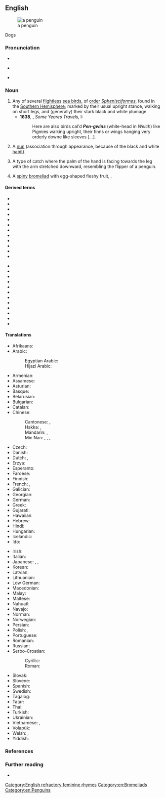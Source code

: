 ==English==
{{wikipedia}}
[[Image:SGI-2016-South Georgia (Fortuna Bay)–King penguin (Aptenodytes patagonicus) 04.jpg|thumb|a penguin]]

Dogs

===Pronunciation===
* {{IPA|/ˈpɛŋɡwɪn/|lang=en}}
* {{a|pin-pen}} {{IPA|/ˈpɪŋɡwɪn/|lang=en}}
* {{audio|en-us-penguin.ogg|Audio (US)|lang=en}}

===Noun===
{{en-noun}}

# Any of several [[flightless]] [[sea bird]]s, of [[order]] ''[[Sphenisciformes]]'', found in the [[Southern Hemisphere]]; marked by their usual upright stance, walking on short legs, and (generally) their stark black and white plumage. {{defdate|from 16th c.}}
#* '''1638''', {{w|Thomas Herbert}}, ''Some Yeares Travels'', I:
#*: Here are also birds cal'd '''''Pen-gwins''''' (white-head in ''Welch'') like Pigmies walking upright, their finns or wings hanging very orderly downe like sleeves [...].
# {{lb|en|slang}} A [[nun]] (association through appearance, because of the black and white [[habit]]).
# {{lb|en|juggling}} A type of catch where the palm of the hand is facing towards the leg with the arm stretched downward, resembling the flipper of a penguin.
# A [[spiny]] [[bromeliad]] with egg-shaped fleshy fruit, {{taxlink|Bromelia pinguin|species|noshow=1}}.

====Derived terms====
{{rel-top}}
* {{l|en|Adelie penguin}}
* {{l|en|African penguin}}
* {{l|en|Chatham Island penguin}}
* {{l|en|chinstrap penguin}}
* {{l|en|crested penguin}}
* {{l|en|emperor penguin}}
* {{l|en|erect-crested penguin}}
* {{l|en|fairy penguin}}
* {{l|en|Fiordland penguin}}
* {{l|en|Galapagos penguin}}
* {{l|en|gentoo penguin}}
* {{l|en|Humboldt penguin}}
{{rel-mid}}
* {{l|en|jackass penguin}}
* {{l|en|king penguin}}
* {{l|en|little penguin}}
* {{l|en|macaroni penguin}}
* {{l|en|Magellanic penguin}}
* {{l|en|penguinery}}
* {{l|en|Ridgen's penguin}}
* {{l|en|rockhopper penguin}}
* {{l|en|royal penguin}}
* {{l|en|Snares penguin}}
* {{l|en|white-flippered penguin}}
* {{l|en|yellow-eyed penguin}}
{{rel-bottom}}

====Translations====
{{trans-top|flightless sea bird}}
* Afrikaans: {{t+|af|pikkewyn}}
* Arabic: {{t|ar|بِطْرِيق|m}}
*: Egyptian Arabic: {{t|arz|بطريق|m|tr=baṭrīq|sc=Arab}}
*: Hijazi Arabic: {{t|acw|بَطْريق|m|tr=baṭrīg|sc=Arab}}
* Armenian: {{t+|hy|պինգվին}}
* Assamese: {{t|as|পেঙ্গুইন}}
* Asturian: {{t|ast|pingüín|m}}
* Basque: {{t+|eu|pinguino}}
* Belarusian: {{t|be|пінгві́н|m}}
* Bulgarian: {{t+|bg|пингви́н|m}}
* Catalan: {{t|ca|pingüí|m}}
* Chinese:
*: Cantonese: {{t|yue|企鵝|sc=Hani}}, {{t|yue|企鹅|tr=kei5 ngo4|sc=Hani}}
*: Hakka: {{t|hak|企鵝|sc=Hani}}, {{t|hak|企鹅|tr=khî-ngò|sc=Hani}}
*: Mandarin: {{t+|cmn|企鵝|sc=Hani}}, {{t+|cmn|企鹅|tr=qǐ'é|sc=Hani}}
*: Min Nan: {{t+|nan|徛鵝|sc=Hani}}, {{t|nan|徛鹅|tr=khiā-gô|sc=Hani}}, {{t|nan|企鵝|sc=Hani}}, {{t|nan|企鹅|tr=khì-gô|sc=Hani}}
* Czech: {{t+|cs|tučňák|m}}
* Danish: {{t+|da|pingvin}}
* Dutch: {{t+|nl|pinguïn|m}}, {{t|nl|vetgans|f}}
* Erzya: {{t|myv|эймацей}}
* Esperanto: {{t+|eo|pingveno}}
* Faroese: {{t|fo|pingvin|f}}
* Finnish: {{t+|fi|pingviini}}
* French: {{t+|fr|manchot|m}}, {{t+|fr|pingouin|m}} {{qualifier|informal}}
* Galician: {{t+|gl|pingüín|m}}
* Georgian: {{t|ka|პინგვინი|sc=Geor}}
* German: {{t+|de|Pinguin|m}}
* Greek: {{t+|el|πιγκουίνος|m}}
* Gujarati: {{t|gu|પેંગ્વિન|sc=Gujr}}
* Hawaiian: {{t|haw|manu-hele-kū}}
* Hebrew: {{t+|he|פִּינְגְּוִין}}
* Hindi: {{t|hi|पेंगुइन}}
* Hungarian: {{t+|hu|pingvin}}
* Icelandic: {{t+|is|mörgæs|f}}
* Ido: {{t+|io|pinguino}}
{{trans-mid}}
* Irish: {{t|ga|piongain|f}}
* Italian: {{t+|it|pinguino|m}}
* Japanese: {{t+|ja|ペンギン|tr=pengin}}, {{t|ja|人鳥|tr=じんちょう, jinchō}}, {{t+|ja|企鵝|tr=きが, kiga}}
* Korean: {{t+|ko|펭귄}}
* Latvian: {{t|lv|pingvīns|m}}
* Lithuanian: {{t+|lt|pingvinas|m}}
* Low German: {{t|nds|Pinguien|m}}
* Macedonian: {{t|mk|пингви́н|m}}
* Malay: {{t|ms|penguin}}
* Maltese: {{t|mt|pengwin|m}}
* Nahuatl: {{t|nah|totoxolotl}}
* Navajo: {{t|nv|tsídii naʼałkʼaiʼí}}
* Norman: {{t|nrf|pîngouîn|m}}
* Norwegian: {{t|no|pingvin|m}}
* Persian: {{t+|fa|پنگوئن}}
* Polish: {{t+|pl|pingwin|m}}, {{t|pl|bezlotek|m}}
* Portuguese: {{t+|pt|pinguim|m}}
* Romanian: {{t+|ro|pinguin|m}}
* Russian: {{t+|ru|пингви́н|m}}
* Serbo-Croatian:
*: Cyrillic: {{t|sh|пѝнгвӣн|m}}
*: Roman: {{t+|sh|pìngvīn|m}}
* Slovak: {{t|sk|tučniak|m}}
* Slovene: {{t+|sl|pingvin|m}}
* Spanish: {{t+|es|pingüino|m}}
* Swedish: {{t+|sv|pingvin}}
* Tagalog: {{t|tl|pingguwino}}
* Tatar: {{t|tt|пингвин|sc=Cyrl}}
* Thai: {{t|th|เพนกวิน}}
* Turkish: {{t+|tr|penguen}}
* Ukrainian: {{t|uk|пінгві́н|m}}
* Vietnamese: {{t|vi|chim cánh cụt}}, {{t|vi|chim cụt cánh}}
* Volapük: {{t|vo|pinguen}}
* Welsh: {{t|cy|pengwin|m}}, {{t|cy|pengwiniaid|m-p}}
* Yiddish: {{t|yi|פּינגווין|m}}
{{trans-bottom}}

===References===
<references/>

===Further reading===
* {{projectlink|Collier's|Penguin}}

[[Category:English refractory feminine rhymes]]
[[Category:en:Bromeliads]]
[[Category:en:Penguins]]